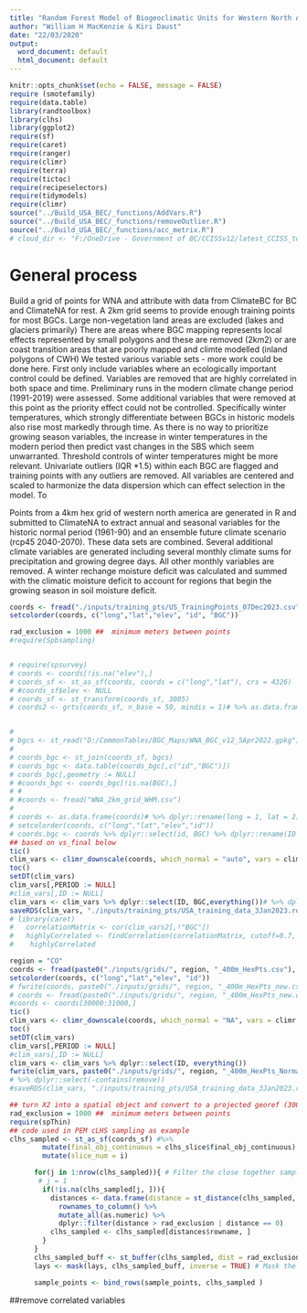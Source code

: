 ```yaml
---
title: "Random Forest Model of Biogeoclimatic Units for Western North America"
author: "William H MacKenzie & Kiri Daust"
date: "22/03/2020"
output:
  word_document: default
  html_document: default
---
```


```r
knitr::opts_chunk$set(echo = FALSE, message = FALSE)
require (smotefamily)
require(data.table)
library(randtoolbox)
library(clhs)
library(ggplot2)
require(sf)
require(caret)
require(ranger)
require(climr)
require(terra)
require(tictoc)
require(recipeselectors)
require(tidymodels)
require(climr)
source("../Build_USA_BEC/_functions/AddVars.R")
source("../Build_USA_BEC/_functions/removeOutlier.R")
source("../Build_USA_BEC/_functions/acc_metrix.R")
# cloud_dir <- "F:/OneDrive - Government of BC/CCISSv12/latest_CCISS_tool_files/"

```
# General process
Build a grid of points for WNA and attribute with data from ClimateBC for BC and ClimateNA for rest. A 2km grid seems to provide enough training points for most BGCs. Large non-vegetation land areas are excluded (lakes and glaciers primarily)
There are areas where BGC mapping represents local effects represented by small polygons and these are removed (2km2) or are coast transition areas that are poorly mapped and climte modelled (inland polygons of CWH)
We tested various variable sets - more work could be done here. First only include variables where an ecologically important control could be defined. Variables are removed that are highly correlated in both space and time. Preliminary runs in the modern climate change period (1991-2019) were assessed. Some additional variables that  were removed at this point as the priority effect could not be controlled. Specifically winter temperatures, which strongly differentiate between BGCs in historic models also rise most markedly through time. As there is no way to prioritize growing season variables, the increase in winter temperatures in the modern period then predict vast changes in the SBS which seem unwarranted. Threshold controls of winter temperatures might be more relevant.
Univariate outliers (IQR *1.5) within each BGC are flagged and  training points with any outliers are removed.
All variables are centered and scaled to harmonize the data dispersion which can effect selection in the model.
To 


Points from a 4km hex grid of western north america are generated in R and submitted to ClimateNA to extract annual and seasonal variables for the historic normal period (1961-90) and an ensemble future climate scenario (rcp45 2040-2070). These data sets are combined. Several additional climate variables are generated including several monthly climate sums for precipitation and growing degree days. All other monthly variables are removed. A winter rechange moisture deficit was calculated and summed with the climatic moisture deficit to account for regions that begin the growing season in soil moisture deficit.


```r

coords <- fread("./inputs/training_pts/US_TrainingPoints_07Dec2023.csv",  stringsAsFactors = FALSE,data.table = FALSE) %>% dplyr::filter(!BGC == "NA") %>% dplyr::rename(long = LON, lat = LAT, elev = ELEV_m, id = ID1) %>% dplyr::select(long,lat,elev, id, BGC) %>% dplyr::filter(!is.na(lat))
setcolorder(coords, c("long","lat","elev", "id", "BGC"))

rad_exclusion = 1000 ##  minimum meters between points
#require(Spbsampling)


# require(spsurvey)
# coords <- coords[!is.na("elev"),]
# coords_sf <- st_as_sf(coords, coords = c("long","lat"), crs = 4326)
# #coords_sf$elev <- NULL
# coords_sf <- st_transform(coords_sf, 3005)
# coords2 <- grts(coords_sf, n_base = 50, mindis = 1)# %>% as.data.frame


#
# bgcs <- st_read("D:/CommonTables/BGC_Maps/WNA_BGC_v12_5Apr2022.gpkg")
# 
# coords_bgc <- st_join(coords_sf, bgcs)
# coords_bgc <- data.table(coords_bgc[,c("id","BGC")])
# coords_bgc[,geometry := NULL]
# #coords_bgc <- coords_bgc[!is.na(BGC),]
# # 
# #coords <- fread("WNA_2km_grid_WHM.csv")
# 
# coords <- as.data.frame(coords)# %>% dplyr::rename(long = 1, lat = 2)
# setcolorder(coords, c("long","lat","elev","id"))
# coords.bgc <- coords %>% dplyr::select(id, BGC) %>% dplyr::rename(ID = id)
## based on vs_final below
tic()
clim_vars <- climr_downscale(coords, which_normal = "auto", vars = climr::list_variables(), return_normal = TRUE, cache = TRUE)
toc()
setDT(clim_vars)
clim_vars[,PERIOD := NULL]
#clim_vars[,ID := NULL]
clim_vars <- clim_vars %>% dplyr::select(ID, BGC,everything())# %>% dplyr::select(-contains(remove))
saveRDS(clim_vars, "./inputs/training_pts/USA_training_data_3Jan2023.rds")
# library(caret)
#   correlationMatrix <- cor(clim_vars2[,!"BGC"])
#   highlyCorrelated <- findCorrelation(correlationMatrix, cutoff=0.7, verbose = TRUE, names = TRUE) ## review for removal of highly correlated vars
#    highlyCorrelated

```

```r
region = "CO"
coords <- fread(paste0("./inputs/grids/", region, "_400m_HexPts.csv"), stringsAsFactors = FALSE,  data.table = FALSE) %>% dplyr::rename(long = Longitude, lat = Latitude, elev = Elevation, id = ID1) %>% dplyr::select(long,lat,elev, id) %>% dplyr::filter(!is.na(lat)) %>% distinct(id, .keep_all = TRUE) %>% as.data.frame
setcolorder(coords, c("long","lat","elev", "id"))
# fwrite(coords, paste0("./inputs/grids/", region, "_400m_HexPts_new.csv"))
# coords <- fread(paste0("./inputs/grids/", region, "_400m_HexPts_new.csv"), stringsAsFactors = FALSE,  data.table = FALSE)
#coords <- coords[30000:31000,]
tic()
clim_vars <- climr_downscale(coords, which_normal = "NA", vars = climr::list_variables(), return_normal = TRUE, cache = TRUE)
toc()
setDT(clim_vars)
clim_vars[,PERIOD := NULL]
#clim_vars[,ID := NULL]
clim_vars <- clim_vars %>% dplyr::select(ID, everything())
fwrite(clim_vars, paste0("./inputs/grids/", region, "_400m_HexPts_Normal_1961_1990MSY.csv"))
# %>% dplyr::select(-contains(remove))
#saveRDS(clim_vars, "./inputs/training_pts/USA_training_data_3Jan2023.rds")
```




```r
## turn X2 into a spatial object and convert to a projected georef (3005?)
rad_exclusion = 1000 ##  minimum meters between points
require(spThin)
## code used in PEM cLHS sampling as example
clhs_sampled <- st_as_sf(coords_sf) #%>%
        mutate(final_obj_continuous = clhs_slice$final_obj_continuous) %>%
        mutate(slice_num = i)

      for(j in 1:nrow(clhs_sampled)){ # Filter the close together samples from the cLHS run
       # j = 1
        if(!is.na(clhs_sampled[j, ])){
          distances <- data.frame(distance = st_distance(clhs_sampled, clhs_sampled[j, ])) %>%
            rownames_to_column() %>%
            mutate_all(as.numeric) %>%
            dplyr::filter(distance > rad_exclusion | distance == 0)
          clhs_sampled <- clhs_sampled[distances$rowname, ]
        }
      }
      clhs_sampled_buff <- st_buffer(clhs_sampled, dist = rad_exclusion) # Extract and buffer the cLHS points
      lays <- mask(lays, clhs_sampled_buff, inverse = TRUE) # Mask the sampleable area

      sample_points <- bind_rows(sample_points, clhs_sampled )

```
##remove correlated variables

<!-- ```{r create variable sets} -->
<!-- vs_final <- c("DD5", "DD_delayed", -->
<!--           "PPT_MJ", "PPT_JAS",  -->
<!--          "CMD.total",  "CMDMax", -->
<!--          "SHM", "AHM",  -->
<!--             "NFFD",  -->
<!--           "PAS")#"CMI", -->
<!-- ``` -->


<!-- ```{r reduce variables} -->
<!-- clim_vars2 <- addVars(clim_vars) -->
<!-- X_train <- clim_vars2[,c("BGC",vs_final), with = F] -->

<!-- BGC_counts <- X_train[,.(Num = .N), by = .(BGC)] -->
<!-- ``` -->



<!-- ```{r} -->
<!-- remove <- c("01","02", "03", "04", "05", "06", "07", "08", "09", "10", "11", "12", "RH", "CMD_wt") -->
<!-- clim_vars2 <- clim_vars %>% dplyr::select(BGC,everything()) %>% dplyr::select(-contains(remove)) -->
<!-- clim_vars2 <- na.omit(clim_vars2) ##lots of points in the ocean -->
<!-- fwrite(clim_vars2, "./inputs/training_pts/US_TrainingPoints_1961_90_07Dec2023.csv") -->
<!-- trDat_centre <- clim_vars2 # %>% dplyr::select(-BGC) -->
<!-- corr_recipe <-  recipe(BGC ~ ., data = trDat_centre) -->
<!-- corr_filter <- corr_recipe %>% -->
<!--   step_corr(all_numeric_predictors(), threshold = .9) -->
<!--  all.var <- trDat_centre %>%  dplyr::select(-BGC) %>% colnames %>% data.frame -->
<!-- # -->
<!-- filter_obj <- prep(corr_filter, training = trDat_centre) -->
<!-- # -->
<!--  reduced.var <- juice(filter_obj) %>% dplyr::select(-BGC) %>% colnames -->
<!--  reduced.var2 <- reduced.var %>% data.frame -->
<!--  #fwrite(reduced.var2, file.path (out_dir, "rfe_variables.csv")) -->
<!-- ``` -->

<!-- ## need to apply the addvars  -->

<!-- Create different model variable sets -->
<!-- v1=all -->
<!-- v2 = no months -->
<!-- v3 = Biological Variables -->
<!-- vs5 = 16var -->
<!-- vs8 = 35 var -->
<!-- vs9 = reduced 35 for biologial variable reduction to 19 -->
<!-- vs10+ = testing effects and final set -->

<!-- ```{r create variable sets} -->
<!-- vs_final <- c("DD5", "DD_delayed", -->
<!--           "PPT_MJ", "PPT_JAS",  -->
<!--          "CMD.total", "CMI", "CMDMax", -->
<!--          "SHM", "AHM",  -->
<!--             "NFFD",  -->
<!--           "PAS") -->

<!-- ``` -->


<!-- ```{r reduce variables} -->
<!-- addVars(clim_vars) -->
<!-- X_train <- clim_vars[,c("BGC",vs_final), with = F] -->

<!-- BGC_counts <- X_train[,.(Num = .N), by = .(BGC)] -->
<!-- ``` -->


<!-- The preprocessing function from the caret package was used to identify variables with near-zero variance or correlation >0.90 in the combined data set. These variables were removed leaving a final variable set of 20 variables. -->
<!-- ```{r reduce variables, warning=FALSE}  -->
<!-- library(caret) -->
<!--   correlationMatrix <- cor(X_train[,!"BGC"]) -->
<!--   highlyCorrelated <- findCorrelation(correlationMatrix, cutoff=0.7, verbose = TRUE, names = TRUE) ## review for removal of highly correlated vars -->
<!--    highlyCorrelated -->

<!-- ``` -->

<!-- ```{r remove poor BGCs} -->
<!-- badbgcs <- c("BWBSvk", "ICHmc1a", "MHun", "SBSun", "ESSFun", "SWBvk","MSdm3","ESSFdc3", "IDFdxx_WY", "MSabS", "FGff", "JPWmk_WY" )#, "ESSFab""CWHws2", "CWHwm", "CWHms1" ,  -->
<!-- X_sub <- X_train[!BGC %in% badbgcs,] -->

<!-- ``` -->


<!-- The new rebalanced training set is 310 668 points. This training set is submitted to ranger to generate a final climate model of BGCs for western north america. -->

<!-- ```{r final training sets} -->
<!-- library(foreach) -->
<!-- X_sub <- as.data.frame(X_sub) -->
<!-- X2 <- removeOutlier(X_sub, alpha = .025, numIDvars = 1) ###set alpha for removal of outliers (2.5% = 3SD) -->
<!-- ``` -->

<!-- ````{r remove very small units} -->
<!-- XAll <- as.data.table(X2) -->
<!-- BGC_Nums <- XAll[,.(Num = .N), by = BGC] -->
<!-- BGC_good <- XAll[!BGC %in% BGC_Nums[Num < 30, BGC],]##remove BGCs with low numbers of points -->
<!-- fwrite(BGC_good, "Clean_traning_data.csv") -->
<!-- BGC_good <- fread("Clean_traning_data.csv") -->
<!-- ````` -->

<!-- ```{r balance} -->
<!-- library(tidymodels) -->
<!-- require(themis) -->

<!-- BGCbalance_recipe <-  recipe(BGC ~ ., data =  BGC_good) %>% -->
<!--     step_downsample(BGC, under_ratio = 90) %>% -->
<!--     step_smote(BGC, over_ratio = .1, neighbors = 8) %>%  -->
<!--     prep() -->
<!-- X_balanced <- BGCbalance_recipe  %>% juice() -->
<!-- setDT(X_balanced) -->
<!-- BGC_Nums <- X_balanced[,.(Num = .N), by = BGC] -->
<!-- ``` -->

<!-- ```{r train model} -->
<!-- library(ranger) -->
<!-- BGC_good[,BGC := as.factor(BGC)] -->

<!-- BGCmodel <- ranger( -->
<!--   BGC ~ ., -->
<!--   data = BGC_good, -->
<!--   num.trees = 501, -->
<!--   splitrule =  "extratrees", -->
<!--   mtry = 4, -->
<!--   min.node.size = 2, -->
<!--   importance = "permutation", -->
<!--   write.forest = TRUE, -->
<!--   classification = TRUE, -->
<!--   probability = FALSE -->
<!-- ) -->
<!-- save(BGCmodel, file = "BGCModel_Extratrees_FullData.Rdata") -->

<!-- ``` -->

